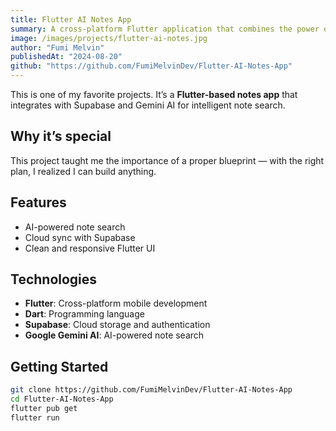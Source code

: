 ```yaml
---
title: Flutter AI Notes App
summary: A cross-platform Flutter application that combines the power of Google Gemini and Supabase to provide intelligent note-taking. It lets you organize your thoughts and quickly search through them using AI, making it both practical and forward-looking. This project showcases how AI can be embedded into everyday productivity tools.
image: /images/projects/flutter-ai-notes.jpg
author: "Fumi Melvin"
publishedAt: "2024-08-20"
github: "https://github.com/FumiMelvinDev/Flutter-AI-Notes-App"
---
```


This is one of my favorite projects. It’s a **Flutter-based notes app** that integrates with Supabase and Gemini AI for intelligent note search.

## Why it’s special

This project taught me the importance of a proper blueprint — with the right plan, I realized I can build anything.

## Features

- AI-powered note search
- Cloud sync with Supabase
- Clean and responsive Flutter UI

## Technologies

- **Flutter**: Cross-platform mobile development
- **Dart**: Programming language
- **Supabase**: Cloud storage and authentication
- **Google Gemini AI**: AI-powered note search

## Getting Started

```bash
git clone https://github.com/FumiMelvinDev/Flutter-AI-Notes-App
cd Flutter-AI-Notes-App
flutter pub get
flutter run
```

